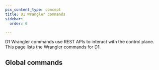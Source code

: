 ```yaml
---
pcx_content_type: concept
title: D1 Wrangler commands
sidebar:
  order: 6

---
```



D1 Wrangler commands use REST APIs to interact with the control plane. This page lists the Wrangler commands for D1.

<Render file="wrangler-commands/d1" product="workers" />

## Global commands

<Render file="wrangler-commands/global-flags" product="workers" />